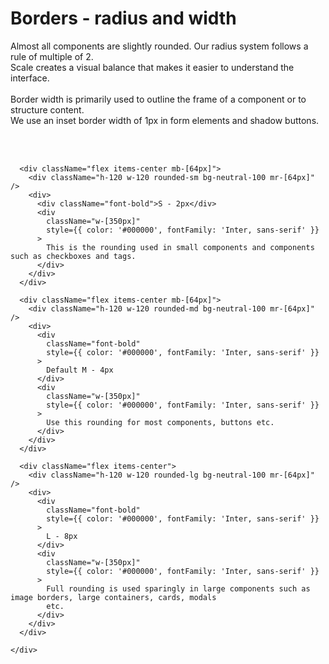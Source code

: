 
<Meta title="Style guide/Borders" />

<div data-theme="default">
  <h1 style={{ color: '#000000', fontFamily: 'Inter, sans-serif' }}>
    Borders - radius and width
  </h1>

  <p style={{ color: '#000000', fontFamily: 'Inter, sans-serif' }}>
    Almost all components are slightly rounded. Our radius system follows a rule of multiple of 2.
    <br />
    Scale creates a visual balance that makes it easier to understand the interface.
    <br /><br />
    Border width is primarily used to outline the frame of a component or to structure content.
    <br />
    We use an inset border width of 1px in form elements and shadow buttons.
  </p>

  <br /><br />
  <div className="flex h-[600px] w-full items-center justify-center rounded-lg bg-neutral-150">
    <div className="flex flex-col justify-start">

      <div className="flex items-center mb-[64px]">
        <div className="h-120 w-120 rounded-sm bg-neutral-100 mr-[64px]" />
        <div>
          <div className="font-bold">S - 2px</div>
          <div
            className="w-[350px]"
            style={{ color: '#000000', fontFamily: 'Inter, sans-serif' }}
          >
            This is the rounding used in small components and components such as checkboxes and tags.
          </div>
        </div>
      </div>

      <div className="flex items-center mb-[64px]">
        <div className="h-120 w-120 rounded-md bg-neutral-100 mr-[64px]" />
        <div>
          <div
            className="font-bold"
            style={{ color: '#000000', fontFamily: 'Inter, sans-serif' }}
          >
            Default M - 4px
          </div>
          <div
            className="w-[350px]"
            style={{ color: '#000000', fontFamily: 'Inter, sans-serif' }}
          >
            Use this rounding for most components, buttons etc.
          </div>
        </div>
      </div>

      <div className="flex items-center">
        <div className="h-120 w-120 rounded-lg bg-neutral-100 mr-[64px]" />
        <div>
          <div
            className="font-bold"
            style={{ color: '#000000', fontFamily: 'Inter, sans-serif' }}
          >
            L - 8px
          </div>
          <div
            className="w-[350px]"
            style={{ color: '#000000', fontFamily: 'Inter, sans-serif' }}
          >
            Full rounding is used sparingly in large components such as image borders, large containers, cards, modals
            etc.
          </div>
        </div>
      </div>

    </div>
  </div>
</div>
